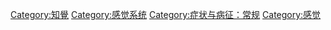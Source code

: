{{catmore}}
{{Commonscat|Pain}}

[[Category:知覺|Category:知覺]]
[[Category:感觉系统|Category:感觉系统]]
[[Category:症状与病征：常规|Category:症状与病征：常规]]
[[Category:感觉|Category:感觉]]